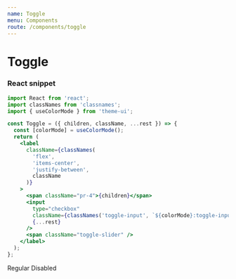 ```yaml
---
name: Toggle
menu: Components
route: /components/toggle
---
```


# Toggle


### React snippet

```jsx
import React from 'react';
import classNames from 'classnames';
import { useColorMode } from 'theme-ui';

const Toggle = ({ children, className, ...rest }) => {
  const [colorMode] = useColorMode();
  return (
    <label
      className={classNames(
        'flex',
        'items-center',
        'justify-between',
        className
      )}
    >
      <span className="pr-4">{children}</span>
      <input
        type="checkbox"
        className={classNames('toggle-input', `${colorMode}:toggle-input`)}
        {...rest}
      />
      <span className="toggle-slider" />
    </label>
  );
};
```

<Playground>
  <div className="w-48">
    <Toggle className="mb-6">Regular</Toggle>
    <Toggle disabled>Disabled</Toggle>
  </div>
</Playground>
